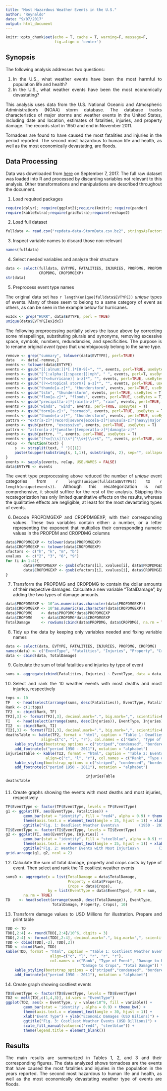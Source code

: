 ```yaml
---
title: "Most Hazardous Weather Events in the U.S."
author: "Reynaldo"
date: "9/07/2017"
output: html_document
---
```

<style>
  .col2 {
    columns: 2 200px;         /* number of columns and width in pixels*/
    -webkit-columns: 2 200px; /* chrome, safari */
    -moz-columns: 2 200px;    /* firefox */
  }
  .col3 {
    columns: 3 100px;
    -webkit-columns: 3 100px;
    -moz-columns: 3 100px;
  }
  body {
  text-align: justify}
</style>

```r
knitr::opts_chunk$set(echo = T, cache = T, warning=F, message=F, 
                      fig.align = 'center')
```

## Synopsis  
The following analysis addresses two questions:  

1. In the U.S., what weather events have been the most harmful to population life and 
health?  
2. In the U.S., what weather events have been the most economically devastating?  

This analysis uses data from the U.S. National Oceanic and Atmospheric 
Administration's (NOAA) storm database. The database tracks characteristics of 
major storms and weather events in the United States, including date and 
location, estimates of fatalities, injuries, and property damage. The records 
start in 1950 and end in November 2011.  

Tornadoes are found to have caused the most fatalities and injuries in the 
period reported. The second most hazardous to human life and health, as well as 
the most economically devastating, are floods. 

## Data Processing

Data was downloaded from 
[here](https://d396qusza40orc.cloudfront.net/repdata%2Fdata%2FStormData.csv.bz2) 
on September 7, 2017. The full raw dataset was loaded into R and processed by 
discarding variables not relevant to this analysis. Other transformations and 
manipulations are described throughout the document. 

1. Load required packages
```r
require(dplyr); require(ggplot2);require(knitr); require(pander)
require(kableExtra);require(gridExtra);require(reshape2)
```
2. Load full dataset
```r
fulldata <- read.csv("repdata-data-StormData.csv.bz2", stringsAsFactors = FALSE)
```
3. Inspect variable names to discard those non-relevant 
```r
names(fulldata)
```
4. Select needed variables and analyze their structure
```r
data <- select(fulldata, EVTYPE, FATALITIES, INJURIES, PROPDMG, PROPDMGEXP, 
               CROPDMG, CROPDMGEXP)
str(data)
```
5. Preprocess event type names  

The original data set has `r length(unique(fulldata$EVTYPE))` *unique* types of 
events. Many of these seem to belong to a same category of event as others, as 
can be seen in the example below for hurricanes.
```r
exIdx <- grep("HURR", data$EVTYPE, perl = TRUE)
unique(data$EVTYPE[exIdx])
```

The following preprocessing partially solves the issue above by correcting some 
misspellings, substituting plurals and synonyms, removing excessive space, 
symbols, numbers, redundancies, and specificities. The purpose is to rename 
original *event types* that unambiguously belong to the same type. 

```r
remove <- grep("summary", tolower(data$EVTYPE), perl=TRUE)
data   <- data[-remove,]
events <- tolower(data$EVTYPE)
events <- gsub("[[:alnum:]]*[.]*[0-9]+", "", events, perl=TRUE, useBytes = T)
events <- gsub("[^[:alpha:][:space:]]|mph", " ", events, perl=T, useBytes = T)
events <- gsub("(?<=hurricane)[ a-z]*", "", events, perl=TRUE, useBytes = T)
events <- gsub("(?<=tropical storm)[ a-z]*", "", events, perl=TRUE, useBytes = T)
events <- gsub("thunde[a-z]*", "thunderstorm", events, perl=TRUE, useBytes = T)
events <- gsub("tstm", "thunderstorm", events, perl=TRUE, useBytes = T)
events <- gsub("floo[a-z]*", "floods", events, perl=TRUE, useBytes = T)
events <- gsub("precipit[a-z]*|rain[a-z]*", "rain", events, perl=TRUE, useBytes = T)
events <- gsub("winds", "wind", events, perl=TRUE, useBytes = T)
events <- gsub("torn[a-z]+", "tornado", events, perl=TRUE, useBytes = T)
events <- gsub("thunde[a-z]*", "thunderstorm", events, perl=TRUE, useBytes = T)
pattrn <- "extr[a-z]*|record|severe|exce[a-z]*|unusu[a-z]*|heavy|major|abno[a-z]*|haza[a-z]*"
events <- gsub(pattrn, "excessive", events, perl=TRUE, useBytes = T)
pattrn <- "astron[a-z]*|weather|temperat[a-z]*|damag[a-z]*"
events <- gsub(pattrn, "", events, perl=TRUE, useBytes = T)
events <- gsub("(?<=[\\s])\\s*|^\\s+|\\s+$", "", events, perl=TRUE, useBytes = T)
reCap  <- function(text) {
    s  <- strsplit(text, " ")[[1]]
    paste(toupper(substring(s, 1,1)), substring(s, 2), sep="", collapse=" ")
}
events <- sapply(events, reCap, USE.NAMES = FALSE)
data$EVTYPE <- events
```

The event type preprocessing above reduced the number of *unique* event 
categories from `r length(unique(fulldata$EVTYPE))` to `r length(unique(events))`. 
Although this recategorization is not comprehensive, it should suffice for the 
rest of the analysis. Skipping this recategorization has only limited 
quantitative effects on the results, whereas the qualitative effects are 
negligible, at least for the most devastating types of events. 

6. Decode PROPDMGEXP and CROPDMGEXP, with their corresponding values. These two 
variables contain either: a number, or a letter representing the exponent that 
multiplies their corresponding numeric values in the PROPDM and CROPDMG columns
```r
data$PROPDMGEXP <- tolower(data$PROPDMGEXP)
data$CROPDMGEXP <- tolower(data$CROPDMGEXP)
xfactors <- c("h", "k", "m", "b")
xvalues  <- c("2", "3", "6", "9")
for (i in 1:4){
        data$PROPDMGEXP <- gsub(xfactors[i], xvalues[i], data$PROPDMGEXP, fixed = TRUE)
        data$CROPDMGEXP <- gsub(xfactors[i], xvalues[i], data$CROPDMGEXP, fixed = TRUE)
}
```

7. Transform the PROPDMG and CROPDMG to contain the dollar amounts of their 
respective damages. Calculate a new variable "TotalDamage", by adding the two 
types of damage amounts. 
```r
data$PROPDMGEXP <- 10^as.numeric(as.character(data$PROPDMGEXP))
data$CROPDMGEXP <- 10^as.numeric(as.character(data$CROPDMGEXP))
data$PROPDMG    <- data$PROPDMG*data$PROPDMGEXP
data$CROPDMG    <- data$CROPDMG*data$CROPDMGEXP
TotalDamage     <- rowSums(cbind(data$PROPDMG, data$CROPDMG), na.rm = TRUE)
```

8. Tidy up the data by keeping only variables needed and fixing variable names
```r
data <- select(data, EVTYPE, FATALITIES, INJURIES, PROPDMG, CROPDMG)
names(data) <- c("EventType", "Fatalities", "Injuries", "Property", "Crops")
data <- cbind(data, TotalDamage)
```

9. Calculate the sum of total fatalities and injuries by type of event
```r
sums <- aggregate(cbind(Fatalities, Injuries) ~ EventType, data = data, sum)
```
   
10. Select and rank the 10 weather events with most deaths and most injuries, 
respectively
```r
tops <- 10
TF   <- head(select(arrange(sums, desc(Fatalities)), EventType, Fatalities), tops)
Rank <- c(1:tops)
TF2  <- cbind(Rank, TF)
TF2[,3] <- format(TF2[,3], decimal.mark=".", big.mark=",", scientific=F, digits = 0)
TI   <- head(select(arrange(sums, desc(Injuries)), EventType, Injuries), tops)
TI2  <- cbind(Rank, TI)
TI2[,3] <- format(TI2[,3], decimal.mark=".", big.mark=",", scientific=F, digits = 0)
deathsTable <- kable(TF2, format = "html", caption = "Table 1: Deadliest Weather Events",
                align=c("c", "l", "r"), col.names = c("Rank", "Type of Event", "Fatalities")) %>%
    kable_styling(bootstrap_options = c("striped","condensed", "bordered"), full_width = F) %>%
    add_footnote(c("period 1950 - 2011"), notation = "alphabet")
injuriesTable <- kable(TI2, format = "html", caption = "Table 2: Events with Most Injuries",
                  align=c("c", "l", "r"), col.names = c("Rank", "Type of Event", "Injuries")) %>%
    kable_styling(bootstrap_options = c("striped", "condensed", "bordered"), full_width = F) %>%
    add_footnote(c("period 1950 - 2011"), notation = "alphabet")
```

<div class="col2">
```r
deathsTable
```

```r
injuriesTable
```
</div>

11. Create graphs showing the events with most deaths and most injuries, 
respectively
```r
TF$EventType <- factor(TF$EventType, levels = TF$EventType)
g1 <- ggplot(TF, aes(EventType, Fatalities)) +
        geom_bar(stat = "identity", fill = "red4", alpha = 0.9) + theme_bw() +
        theme(axis.text.x = element_text(angle = 25, hjust = 1)) + xlab("Event Type") + 
        ggtitle("Fig. 1: Deadliest Weather Events\n         (1950 - 2011 Total)")
TI$EventType <- factor(TI$EventType, levels = TI$EventType)
g2 <- ggplot(TI, aes(EventType, Injuries)) + 
        geom_bar(stat = "identity", fill = "steelblue", alpha = 0.9) +theme_bw() +
        theme(axis.text.x = element_text(angle = 25, hjust = 1)) + xlab("Event Type") + 
        ggtitle("Fig. 2: Weather Events with Most Injuries\n         (1950 - 2011 Total)")
grid.arrange(g1, g2, ncol = 2)
```
  
12. Calculate the sum of total damage, property and crops costs by type of 
event. Then select and rank the 10 costliest weather events
```r
sumsD <- aggregate(x = list(TotalDamage = data$TotalDamage, 
                            Property = data$Property, 
                            Crops = data$Crops), 
                   by = list(EventType = data$EventType), FUN = sum, 
        na.rm = TRUE)
TD    <- head(select(arrange(sumsD, desc(TotalDamage)), EventType, 
                     TotalDamage, Property, Crops), 10)
```

13. Transform damage values to USD Millions for illustration. Prepare and print 
table
```r
TDD <- TD
TDD[,2:4] <- round(TDD[,2:4]/10^6, digits = 3)
TDD[,2:4] <- format(TDD[,2:4], decimal.mark=".", big.mark=",", scientific=F, digits = 0)
TDD <- cbind(TDD[,-2], TDD[,2])
TDD <- cbind(Rank, TDD)
kable(TDD, format = "html", caption = "Table 1: Costliest Weather Events (USD Millions)",
                    align=c("c", "l", "r", "r", "r"), 
                    col.names = c("Rank", "Type of Event", "Damage to Property", 
                                  "Damage to Crops", "Total Damage")) %>%
    kable_styling(bootstrap_options = c("striped","condensed", "bordered"), full_width = F) %>%
    add_footnote(c("period 1950 - 2011"), notation = "alphabet")
```

14. Create graph showing costliest events
```r
TD$EventType <- factor(TD$EventType, levels = TD$EventType)
TD2 <- melt(TD[,c(1,4,3)], id.vars = "EventType")
ggplot(TD2, aes(x = EventType, y = value/10^9, fill = variable)) + 
        geom_bar(stat = 'identity', alpha = 0.9) + theme_bw() +
        theme(axis.text.x = element_text(angle = 30, hjust = 1)) +
        xlab("Event Type") + ylab("Economic Damages (USD Bilions)") +
        ggtitle("Fig. 3: Costliest Weather Events (USD Billions)") + 
        scale_fill_manual(values=c("red4", "steelblue")) +
        theme(legend.title = element_blank())
```

## Results   

The main results are summarized in Tables 1, 2, and 3 and their corresponding 
figures. The data analyzed shows tornadoes are the events that have caused the 
most fatalities and injuries in the population in the years reported. The second 
most hazardous to human life and health, as well as the most economically 
devastating weather type of events are floods.   

  
